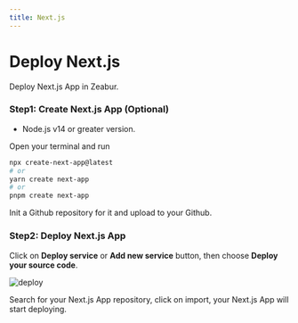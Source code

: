 ```yaml
---
title: Next.js
---
```



<Head>
  <meta name="zeabur:image:title" content="Deploy Next.js" />
  <meta name="zeabur:image:subtitle" content="Deploy Next.js App in Zeabur" />
</Head>

# Deploy Next.js

Deploy Next.js App in Zeabur.

### Step1: Create Next.js App (Optional)

- Node.js v14 or greater version.

Open your terminal and run 
```bash 
npx create-next-app@latest 
# or
yarn create next-app  
# or
pnpm create next-app
```

Init a Github repository for it and upload to your Github.

### Step2: Deploy Next.js App

Click on **Deploy service** or **Add new service** button, then choose **Deploy your source code**.

![deploy](/framework/deploy.png)

Search for your Next.js App repository, click on import, your Next.js App will start deploying.

